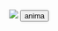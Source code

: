 ```r

```

<html>
<head>
  <script>
    var i=0;
    
    var imgs = new Array(
      'gganim_plot0001.png',
      'gganim_plot0002.png',
      'gganim_plot0003.png',
      'gganim_plot0004.png',
      'gganim_plot0005.png',
      'gganim_plot0006.png',
      'gganim_plot0007.png',
      'gganim_plot0008.png',
      'gganim_plot0009.png',
      'gganim_plot0010.png',
      'gganim_plot0011.png',
      'gganim_plot0012.png',
      'gganim_plot0013.png',
      'gganim_plot0014.png',
      'gganim_plot0015.png',
      'gganim_plot0016.png',
      'gganim_plot0017.png',
      'gganim_plot0018.png',
      'gganim_plot0019.png',
      'gganim_plot0020.png',
      'gganim_plot0021.png',
      'gganim_plot0022.png',
      'gganim_plot0023.png',
      'gganim_plot0024.png',
      'gganim_plot0025.png',
      'gganim_plot0026.png',
      'gganim_plot0027.png',
      'gganim_plot0028.png',
      'gganim_plot0029.png',
      'gganim_plot0030.png',
      'gganim_plot0031.png',
      'gganim_plot0032.png',
      'gganim_plot0033.png',
      'gganim_plot0034.png',
      'gganim_plot0035.png',
      'gganim_plot0036.png',
      'gganim_plot0037.png',
      'gganim_plot0038.png',
      'gganim_plot0039.png',
      'gganim_plot0040.png',
      'gganim_plot0041.png',
      'gganim_plot0042.png',
      'gganim_plot0043.png',
      'gganim_plot0044.png',
      'gganim_plot0045.png',
      'gganim_plot0046.png',
      'gganim_plot0047.png',
      'gganim_plot0048.png',
      'gganim_plot0049.png',
      'gganim_plot0050.png',
      'gganim_plot0051.png',
      'gganim_plot0052.png',
      'gganim_plot0053.png',
      'gganim_plot0054.png',
      'gganim_plot0055.png',
      'gganim_plot0056.png',
      'gganim_plot0057.png',
      'gganim_plot0058.png',
      'gganim_plot0059.png',
      'gganim_plot0060.png',
      'gganim_plot0061.png',
      'gganim_plot0062.png',
      'gganim_plot0063.png',
      'gganim_plot0064.png',
      'gganim_plot0065.png',
      'gganim_plot0066.png',
      'gganim_plot0067.png',
      'gganim_plot0068.png',
      'gganim_plot0069.png',
      'gganim_plot0070.png',
      'gganim_plot0071.png',
      'gganim_plot0072.png',
      'gganim_plot0073.png',
      'gganim_plot0074.png',
      'gganim_plot0075.png',
      'gganim_plot0076.png',
      'gganim_plot0077.png',
      'gganim_plot0078.png',
      'gganim_plot0079.png',
      'gganim_plot0080.png',
      'gganim_plot0081.png',
      'gganim_plot0082.png',
      'gganim_plot0083.png',
      'gganim_plot0084.png',
      'gganim_plot0085.png',
      'gganim_plot0086.png',
      'gganim_plot0087.png',
      'gganim_plot0088.png',
      'gganim_plot0089.png',
      'gganim_plot0090.png',
      'gganim_plot0091.png',
      'gganim_plot0092.png',
      'gganim_plot0093.png',
      'gganim_plot0094.png',
      'gganim_plot0095.png',
      'gganim_plot0096.png',
      'gganim_plot0097.png',
      'gganim_plot0098.png',
      'gganim_plot0099.png',
      'gganim_plot0100.png');
      
      
    function cambia_imagen(){
      i++;
      if(i<100){
        document.getElementById("graph1").src = imgs[i];
      }
    }  
  
    function animar(){
        onclick = function(){
          cambia_imagen();
          setInterval(cambia_imagen, 200);
      }
    }
  </script>
</head>
<body>
  <img src="gganim_plot0001.png" id="graph1">
  <input type="submit" value="anima" onclick="animar()">
</body>
</html>

